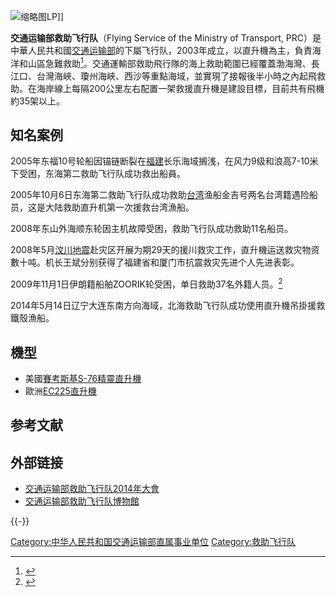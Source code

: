 [[File:China_Rescue_Eurocopter_EC-225LP_Super_Puma_Mk2+.jpg|缩略图]]LP]]
{{中华人民共和国交通}}

'''交通运输部救助飞行队'''（Flying Service of the Ministry of Transport, PRC）是中華人民共和國[[中华人民共和国交通运输部|交通运输部]]的下屬飞行队，2003年成立，以直升機為主，負責海洋和山區急難救助<ref>{{Cite web |url=http://news.takungpao.com.hk/military/aerospace/2014-03/2335353.html |title=大公網-救助飛行隊十年有成 |accessdate=2014-08-26 |archive-date=2014-08-26 |archive-url=https://web.archive.org/web/20140826160849/http://news.takungpao.com.hk/military/aerospace/2014-03/2335353.html |dead-url=no }}</ref>。交通運輸部救助飛行隊的海上救助範圍已經覆蓋渤海灣、長江口、台灣海峽、瓊州海峽、西沙等重點海域，並實現了接報後半小時之內起飛救助。在海岸線上每隔200公里左右配置一架救援直升機是建設目標，目前共有飛機約35架以上。

==知名案例==
2005年东福10号轮船因锚链断裂在[[福建|福建]]长乐海域搁浅，在风力9级和浪高7-10米下受困，东海第二救助飞行队成功救出船員。

2005年10月6日东海第二救助飞行队成功救助[[台湾|台湾]]渔船金吉号两名台湾籍遇险船员，这是大陆救助直升机第一次援救台湾漁船。

2008年东山外海顺东轮因主机故障受困，救助飞行队成功救助11名船员。

2008年5月[[汶川地震|汶川地震]]赴灾区开展为期29天的援川救灾工作，直升機运送救灾物资數十吨。机长王斌分别获得了福建省和厦门市抗震救灾先进个人先进表彰。

2009年11月1日伊朗籍船舶ZOORIK轮受困，单日救助37名外籍人员。<ref>{{Cite web |url=http://news.xinhuanet.com/politics/2013-08/04/c_125112369_5.htm |title=新華-走進東海神鷹 |accessdate=2014-08-26 |archive-date=2014-08-26 |archive-url=https://web.archive.org/web/20140826161818/http://news.xinhuanet.com/politics/2013-08/04/c_125112369_5.htm |dead-url=no }}</ref>

2014年5月14日辽宁大连东南方向海域，北海救助飞行队成功使用直升機吊掛援救鐵殼漁船。
==機型==
*美國[[賽考斯基S-76精靈直升機|賽考斯基S-76精靈直升機]]
*歐洲[[歐直EC225超級美洲獅直升機|EC225直升機]]
== 参考文献 ==
{{Reflist}}

== 外部链接 ==
* [https://web.archive.org/web/20140826160938/http://www.zgsyb.com/html/salvage/2014/07/55136761820.html 交通运输部救助飞行队2014年大會]
* [http://www.fotoe.com/sub/107033 交通运输部救助飞行队博物館] {{Wayback|url=http://www.fotoe.com/sub/107033 |date=20190607154217 }}

{{-}}
{{中国水域管治力量}}

[[Category:中华人民共和国交通运输部直属事业单位|Category:中华人民共和国交通运输部直属事业单位]]
[[Category:救助飞行队|Category:救助飞行队]]